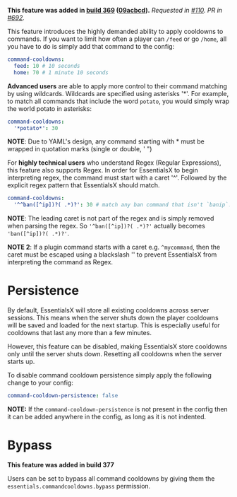 **This feature was added in [build 369](https://ci.ender.zone/job/EssentialsX) ([09acbcd](https://github.com/drtshock/Essentials/commit/09acbcdb05f34e0043116f1866904b0ff0f03ddd)).**
_Requested in [#110](/drtshock/Essentials/issues/110). PR in [#692](/drtshock/Essentials/pull/692)._

This feature introduces the highly demanded ability to apply cooldowns to commands. If you want to limit how often a player can `/feed` or go `/home`, all you have to do is simply add that command to the config:

```yaml
command-cooldowns:
  feed: 10 # 10 seconds
  home: 70 # 1 minute 10 seconds
```

**Advanced users** are able to apply more control to their command matching by using wildcards. Wildcards are specified using asterisks '\*'. For example, to match all commands that include the word `potato`, you would simply wrap the world potato in asterisks:

```yaml
command-cooldowns:
  '*potato*': 30
```

**NOTE**: Due to YAML's design, any command starting with \* must be wrapped in quotation marks (single or double, ' ")

For **highly technical users** who understand Regex (Regular Expressions), this feature also supports Regex. In order for EssentialsX to begin interpreting regex, the command must start with a caret '^'. Followed by the explicit regex pattern that EssentialsX should match.

```yaml
command-cooldowns:
  '^^ban([^ip])?( .*)?': 30 # match any ban command that isn't `banip`.
```

**NOTE**: The leading caret is not part of the regex and is simply removed when parsing the regex. So `'^ban([^ip])?( .*)?'` actually becomes `'ban([^ip])?( .*)?'`.

**NOTE 2**: If a plugin command starts with a caret e.g. `^mycommand`, then the caret must be escaped using a blackslash '\' to prevent EssentialsX from interpreting the command as Regex.

# Persistence

By default, EssentialsX will store all existing cooldowns across server sessions. This means when the server shuts down the player cooldowns will be saved and loaded for the next startup. This is especially useful for cooldowns that last any more than a few minutes.

However, this feature can be disabled, making EssentialsX store cooldowns only until the server shuts down. Resetting all cooldowns when the server starts up.

To disable command cooldown persistence simply apply the following change to your config:

```yaml
command-cooldown-persistence: false
```

**NOTE:** If the `command-cooldown-persistence` is not present in the config then it can be added anywhere in the config, as long as it is not indented.

# Bypass

**This feature was added in build 377**

Users can be set to bypass all command cooldowns by giving them the `essentials.commandcooldowns.bypass` permission.
